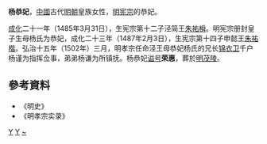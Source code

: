 {{東亞女性歷史人物
|名稱 =杨恭妃
|身份 =明朝妃嬪
|位號=恭妃
|出生地=
|婚年=
|逝世年=
|逝世地=
|諡號=荣惠
|墳墓=明茂陵
|女=
|子=[[朱祐橓|朱祐橓]]、[[朱祐楷|朱祐楷]]
|父親=
|母親=
|夫=[[成化帝|成化帝]]
}}
'''杨恭妃'''，[[中國|中國]]古代[[明朝|明朝]]皇族女性，[[明宪宗|明宪宗]]的恭妃。

[[成化|成化]]二十一年（1485年3月31日），生宪宗第十二子泾简王[[朱祐橓|朱祐橓]]。明宪宗册封皇子生母杨氏为恭妃，成化二十三年（1487年2月3日），生宪宗第十四子申懿王[[朱祐楷|朱祐楷]]。弘治十五年（1502年）三月，明孝宗任命泾王母恭妃杨氏的兄长[[锦衣卫|锦衣卫]]千户杨谨为指挥佥事，弟弟杨谦为所镇抚。杨恭妃[[谥号|谥号]]'''荣惠'''，葬於[[明茂陵|明茂陵]]。

== 參考資料 ==
*《明史》
*《明孝宗实录》
{{明宪宗皇室}}
[[Category:明宪宗妃|Y]]
[[Category:諡荣惠|Y]]
[[Category:杨姓|~]]